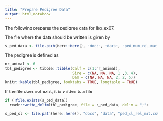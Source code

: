 ```yaml
---
title: "Prepare Pedigree Data"
output: html_notebook
---
```



The following prepares the pedigree data for lbg_ex07. 

The file where the data should be written is given by

```r
s_ped_data <- file.path(here::here(), "docs", "data", "ped_num_rel_mat.csv")
```

The pedigree is defined as

```r
nr_animal <- 6
tbl_pedigree <- tibble::tibble(Calf = c(1:nr_animal),
                               Sire = c(NA, NA, NA, 1 ,3, 4),
                               Dam = c(NA, NA, NA, 2, 2, 5))
knitr::kable(tbl_pedigree, booktabs = TRUE, longtable = TRUE)
```

If the file does not exist, it is written to a file

```r
if (!file.exists(s_ped_data))
  readr::write_delim(tbl_pedigree, file = s_ped_data, delim = ";")
```


```r
s_ped_sl <- file.path(here::here(), "docs", "data", "ped_sl_rel_mat.csv")

```


